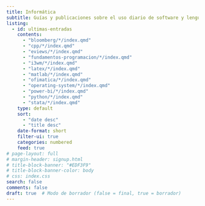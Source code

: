 ```yaml
---
title: Informática
subtitle: Guías y publicaciones sobre el uso diario de software y lenguajes de programación, además del uso de Linux y técnicas de hacking.
listing:
  - id: ultimas-entradas
    contents: 
      - "bloomberg/*/index.qmd"
      - "cpp/*/index.qmd"
      - "eviews/*/index.qmd"
      - "fundamentos-programacion/*/index.qmd"
      - "i3wm/*/index.qmd"
      - "latex/*/index.qmd"
      - "matlab/*/index.qmd"
      - "ofimatica/*/index.qmd"
      - "operating-system/*/index.qmd"
      - "power-bi/*/index.qmd"
      - "python/*/index.qmd"
      - "stata/*/index.qmd"
    type: default
    sort: 
      - "date desc"
      - "title desc"
    date-format: short
    filter-ui: true
    categories: numbered
    feed: true
# page-layout: full
# margin-header: signup.html
# title-block-banner: "#EDF3F9"
# title-block-banner-color: body
# css: index.css
search: false
comments: false
draft: true  # Modo de borrador (false = final, true = borrador)
---
```


